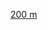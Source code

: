{{Navbox
|name = 亚洲运动会田径比赛男子200米冠军
|title= [[亚洲运动会]]男子[[200米赛跑]]冠军
|state= {{{state|autocollapse}}}
|listclass = hlist
|titlestyle=background:#FFE060;
|list1 =
* 1951：{{flagicon|IND}} {{tsl|en|Lavy Pinto||Lavy Pinto}}
* 1954：{{flagicon|PAK}} {{tsl|en|Muhammad Sharif Butt||Muhammad Sharif Butt}}
* 1958：{{flagicon|IND}} [[米尔哈·辛格]]
* 1962：{{flagicon|MAL}} {{tsl|en|Mani Jegathesan||Mani Jegathesan}}
* 1966：{{flagicon|MAS}} {{tsl|en|Mani Jegathesan||Mani Jegathesan}}
* 1970：{{flagicon|THA}} {{tsl|en|Anat Ratanapol||Anat Ratanapol}}
* 1974：{{flagicon|THA}} {{tsl|en|Anat Ratanapol||Anat Ratanapol}}
* 1978：{{flagicon|IND}} {{tsl|en|R. Gnanasekharan||R. Gnanasekharan}}
* 1982：{{flagicon|KOR|1949}} [[张在根]]
* 1986：{{flagicon|KOR|1984}} [[张在根]]
* 1990：{{flagicon|JPN|1870}} [[高野進]]
* 1994：{{flagicon|QAT}} [[塔拉勒·曼苏尔]]
* 1998：{{flagicon|JPN|1870}} [[伊東浩司]]
* 2002：{{flagicon|JPN}} [[末續慎吾]]
* 2006：{{flagicon|JPN}} [[末續慎吾]]
* 2010：{{flagicon|QAT}} [[費米·塞溫·奧朱努德]]
* 2014：{{flagicon|QAT}} [[費米·塞溫·奧朱努德]]
* 2018：{{flagicon|JPN}} [[小池祐貴]]
}}<noinclude>
{{collapsible option}}
[[Category:亚洲运动会田径比赛冠军模板|200 m]]
</noinclude>